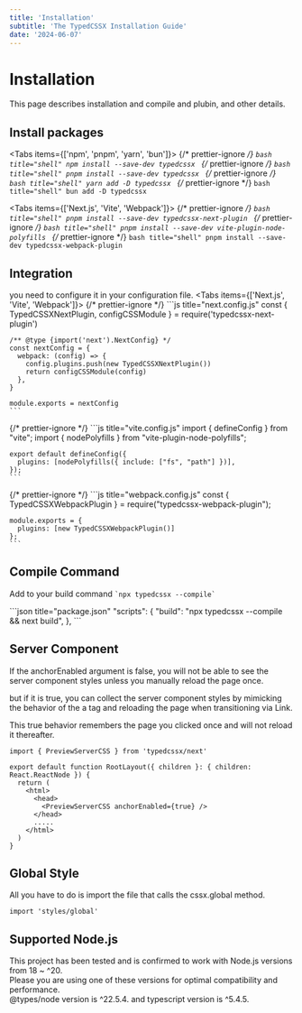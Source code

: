 ```yaml
---
title: 'Installation'
subtitle: 'The TypedCSSX Installation Guide'
date: '2024-06-07'
---
```


<TocBot />

# Installation
This page describes installation and compile and plubin, and other details.

## Install packages
<Tabs items={['npm', 'pnpm', 'yarn', 'bun']}>
  {/* prettier-ignore */}
  <Tab>
    ```bash title="shell"
    npm install --save-dev typedcssx
    ```
  </Tab>
  {/* prettier-ignore */}
  <Tab>
    ```bash title="shell"
    pnpm install --save-dev typedcssx
    ```
  </Tab>
  {/* prettier-ignore */}
  <Tab>
    ```bash title="shell"
    yarn add -D typedcssx
    ```
  </Tab>
  {/* prettier-ignore */}
  <Tab>
    ```bash title="shell"
    bun add -D typedcssx
    ```
  </Tab>
</Tabs>

<Tabs items={['Next.js', 'Vite', 'Webpack']}>
  {/* prettier-ignore */}
  <Tab>
    ```bash title="shell"
    pnpm install --save-dev typedcssx-next-plugin
    ```
  </Tab>
  {/* prettier-ignore */}
  <Tab>
    ```bash title="shell"
    pnpm install --save-dev vite-plugin-node-polyfills
    ```
  </Tab>
  {/* prettier-ignore */}
  <Tab>
    ```bash title="shell"
    pnpm install --save-dev typedcssx-webpack-plugin
    ```
  </Tab>
</Tabs>

## Integration
you need to configure it in your configuration file.
<Tabs items={['Next.js', 'Vite', 'Webpack']}>
  {/* prettier-ignore */}
  <Tab>
    ```js title="next.config.js"
    const { TypedCSSXNextPlugin, configCSSModule } = require('typedcssx-next-plugin')

    /** @type {import('next').NextConfig} */
    const nextConfig = {
      webpack: (config) => {
        config.plugins.push(new TypedCSSXNextPlugin())
        return configCSSModule(config)
      },
    }

    module.exports = nextConfig
    ```
  </Tab>
  {/* prettier-ignore */}
  <Tab>
    ```js title="vite.config.js"
    import { defineConfig } from "vite";
    import { nodePolyfills } from "vite-plugin-node-polyfills";

    export default defineConfig({
      plugins: [nodePolyfills({ include: ["fs", "path"] })],
    });
    ```
  </Tab>
  {/* prettier-ignore */}
  <Tab>
    ```js title="webpack.config.js"
    const { TypedCSSXWebpackPlugin } = require("typedcssx-webpack-plugin");

    module.exports = {
      plugins: [new TypedCSSXWebpackPlugin()]
    };
    ```
  </Tab>
</Tabs>

## Compile Command

Add to your build command <code>\`npx typedcssx --compile\`</code>

<Tabs>
  <Tab>
  ```json title="package.json"
    "scripts": {
      "build": "npx typedcssx --compile && next build",
    },
  ```
  </Tab>
</Tabs>

## Server Component
If the anchorEnabled argument is false, you will not be able to see the server component styles unless you manually reload the page once.

but if it is true, you can collect the server component styles by mimicking the behavior of the a tag and reloading the page when transitioning via Link.

This true behavior remembers the page you clicked once and will not reload it thereafter.
```tsx title="layout.tsx"
import { PreviewServerCSS } from 'typedcssx/next'

export default function RootLayout({ children }: { children: React.ReactNode }) {
  return (
    <html>
      <head>
        <PreviewServerCSS anchorEnabled={true} />
      </head>
      .....
    </html>
  )
}    
```

## Global Style
All you have to do is import the file that calls the cssx.global method.
<Tabs>
  <Tab>
```tsx title="layout.tsx"
import 'styles/global'
```
  </Tab>
</Tabs>

## Supported Node.js

This project has been tested and is confirmed to work with Node.js versions from 18 ~ ^20.  
Please you are using one of these versions for optimal compatibility and performance.  
@types/node version is ^22.5.4. and typescript version is ^5.4.5.

